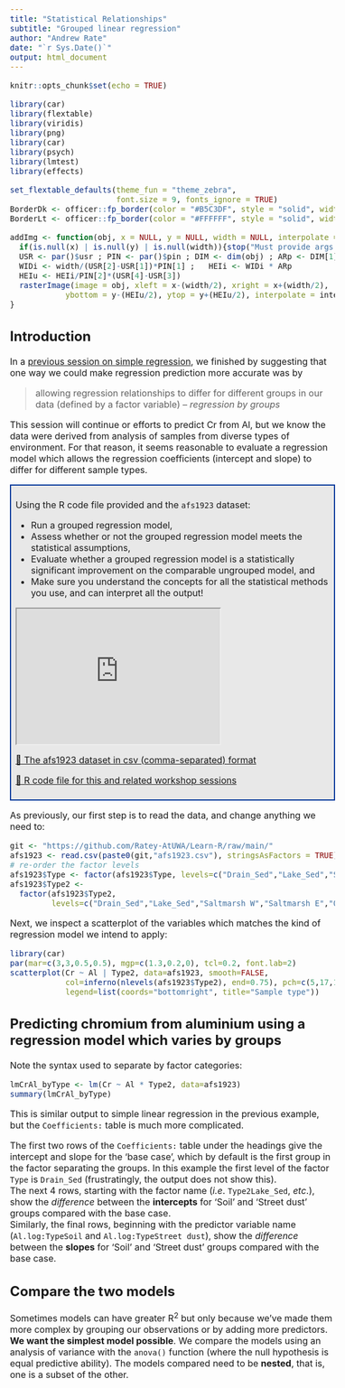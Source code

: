 ```yaml
---
title: "Statistical Relationships"
subtitle: "Grouped linear regression"
author: "Andrew Rate"
date: "`r Sys.Date()`"
output: html_document
---
```


<style type="text/css">
  body{
  font-size: 12pt;
}
</style>

```r
knitr::opts_chunk$set(echo = TRUE)
```

```r
library(car)
library(flextable)
library(viridis)
library(png)
library(car)
library(psych)
library(lmtest)
library(effects)

set_flextable_defaults(theme_fun = "theme_zebra", 
                       font.size = 9, fonts_ignore = TRUE)
BorderDk <- officer::fp_border(color = "#B5C3DF", style = "solid", width = 1)
BorderLt <- officer::fp_border(color = "#FFFFFF", style = "solid", width = 1)

addImg <- function(obj, x = NULL, y = NULL, width = NULL, interpolate = TRUE){
  if(is.null(x) | is.null(y) | is.null(width)){stop("Must provide args 'x', 'y', and 'width'")}
  USR <- par()$usr ; PIN <- par()$pin ; DIM <- dim(obj) ; ARp <- DIM[1]/DIM[2]
  WIDi <- width/(USR[2]-USR[1])*PIN[1] ;   HEIi <- WIDi * ARp 
  HEIu <- HEIi/PIN[2]*(USR[4]-USR[3]) 
  rasterImage(image = obj, xleft = x-(width/2), xright = x+(width/2),
            ybottom = y-(HEIu/2), ytop = y+(HEIu/2), interpolate = interpolate)
}
```

## Introduction

In a [previous session on simple regression](regression.html), we finished by 
suggesting that one way we could make regression prediction more accurate was by 

> allowing regression relationships to differ for different groups in our data 
> (defined by a factor variable) &ndash; *regression by groups*

This session will continue or efforts to predict Cr from Al, but we know the
data were derived from analysis of samples from diverse types of environment.
For that reason, it seems reasonable to evaluate a regression model which allows
the regression coefficients (intercept and slope) to differ for different sample
types.

<div style="border: 2px solid #039; background-color:#e8e8e8; padding: 8px;">
Using the R code file provided and the `afs1923` dataset:

- Run a grouped regression model,
- Assess whether or not the grouped regression model meets the statistical assumptions,
- Evaluate whether a grouped regression model is a statistically significant improvement on the comparable ungrouped model, and
- Make sure you understand the concepts for all the statistical methods you use, and can interpret all the output!

<span style="font-size: 12pt;"><iframe width="360" height="240" src="https://echo360.net.au/media/f444fd3e-9d67-468b-aeb2-c2b27ca26c5e/public?autoplay=false&amp;automute=false" title="E3361+Correl+Regr.mp4" allowfullscreen="allowfullscreen" webkitallowfullscreen="webkitallowfullscreen" mozallowfullscreen="mozallowfullscreen"></iframe></span>

<p><a href="https://raw.githubusercontent.com/Ratey-AtUWA/Learn-R/main/afs1923.csv"><span style="font-size: 12pt;">💾&nbsp;The afs1923 dataset in csv (comma-separated) format</span></a></p>
<p><a href="https://lms.uwa.edu.au/bbcswebdav/pid-3088955-dt-content-rid-40243114_1/xid-40243114_1"><span style="font-size: 12pt;">🔣&nbsp;R code file for this and related workshop sessions</span></a></p>
</div>

As previously, our first step is to read the data, and change anything we need to:

```r
git <- "https://github.com/Ratey-AtUWA/Learn-R/raw/main/"
afs1923 <- read.csv(paste0(git,"afs1923.csv"), stringsAsFactors = TRUE)
# re-order the factor levels
afs1923$Type <- factor(afs1923$Type, levels=c("Drain_Sed","Lake_Sed","Saltmarsh","Other"))
afs1923$Type2 <- 
  factor(afs1923$Type2, 
         levels=c("Drain_Sed","Lake_Sed","Saltmarsh W","Saltmarsh E","Other"))
```

Next, we inspect a scatterplot of the variables which matches the kind of 
regression model we intend to apply:

```r
library(car)
par(mar=c(3,3,0.5,0.5), mgp=c(1.3,0.2,0), tcl=0.2, font.lab=2)
scatterplot(Cr ~ Al | Type2, data=afs1923, smooth=FALSE,
            col=inferno(nlevels(afs1923$Type2), end=0.75), pch=c(5,17,15,19,10), 
            legend=list(coords="bottomright", title="Sample type"))
```

## Predicting chromium from aluminium using a regression model which varies by groups 

Note the syntax used to separate by factor categories:

```r
lmCrAl_byType <- lm(Cr ~ Al * Type2, data=afs1923)
summary(lmCrAl_byType)
```

This is similar output to simple linear regression in the previous example, but the `Coefficients:` table is much more complicated.

The first two rows of the `Coefficients:` table under the headings give the intercept and slope for the 'base case', which by default is the first group in the factor separating the groups. In this example the first level of the factor `Type` is `Drain_Sed` (frustratingly, the output does not show this). <br>
The next 4 rows, starting with the factor name (*i.e*. `Type2Lake_Sed`, *etc*.), show the *difference* between the **intercepts** for 'Soil' and 'Street dust' groups compared with the base case. <br>
Similarly, the final rows, beginning with the predictor variable name (`Al.log:TypeSoil` and `Al.log:TypeStreet dust`), show the *difference* between the **slopes** for 'Soil' and 'Street dust' groups compared with the base case.

## Compare the two models 

Sometimes models can have greater R^2^ but only because we've made them more complex by grouping our observations or by adding more predictors. **We want the simplest model possible**. We compare the models using an analysis of variance with the `anova()` function (where the null hypothesis is equal predictive ability). The models compared need to be **nested**, that is, one is a subset of the other.
